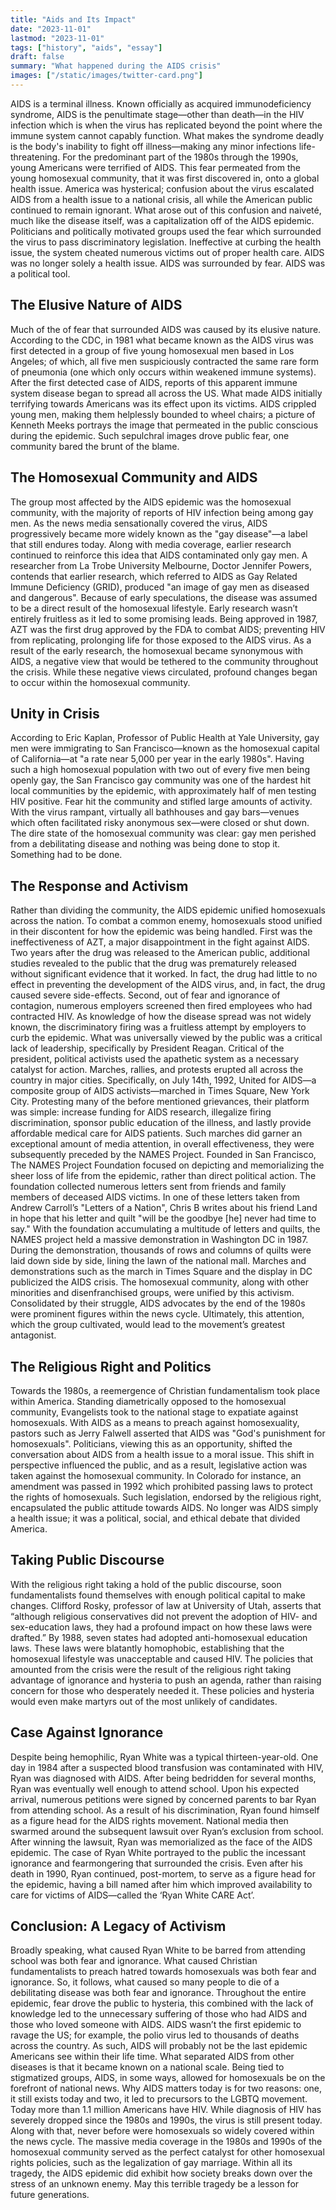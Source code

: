 ```yaml
---
title: "Aids and Its Impact"
date: "2023-11-01"
lastmod: "2023-11-01"
tags: ["history", "aids", "essay"]
draft: false
summary: "What happened during the AIDS crisis"
images: ["/static/images/twitter-card.png"]
---
```


AIDS is a terminal illness. Known officially as acquired immunodeficiency syndrome, AIDS is the penultimate stage—other than death—in the HIV infection which is when the virus has replicated beyond the point where the immune system cannot capably function. What makes the syndrome deadly is the body's inability to fight off illness—making any minor infections life-threatening. For the predominant part of the 1980s through the 1990s, young Americans were terrified of AIDS. This fear permeated from the young homosexual community, that it was first discovered in, onto a global health issue. America was hysterical; confusion about the virus escalated AIDS from a health issue to a national crisis, all while the American public continued to remain ignorant. What arose out of this confusion and naiveté, much like the disease itself, was a capitalization off of the AIDS epidemic. Politicians and politically motivated groups used the fear which surrounded the virus to pass discriminatory legislation. Ineffective at curbing the health issue, the system cheated numerous victims out of proper health care. AIDS was no longer solely a health issue. AIDS was surrounded by fear. AIDS was a political tool.

## The Elusive Nature of AIDS

Much of the of fear that surrounded AIDS was caused by its elusive nature. According to the CDC, in 1981 what became known as the AIDS virus was first detected in a group of five young homosexual men based in Los Angeles; of which, all five men suspiciously contracted the same rare form of pneumonia (one which only occurs within weakened immune systems). After the first detected case of AIDS, reports of this apparent immune system disease began to spread all across the US. What made AIDS initially terrifying towards Americans was its effect upon its victims. AIDS crippled young men, making them helplessly bounded to wheel chairs; a picture of Kenneth Meeks portrays the image that permeated in the public conscious during the epidemic. Such sepulchral images drove public fear, one community bared the brunt of the blame.

## The Homosexual Community and AIDS

The group most affected by the AIDS epidemic was the homosexual community, with the majority of reports of HIV infection being among gay men. As the news media sensationally covered the virus, AIDS progressively became more widely known as the "gay disease"—a label that still endures today. Along with media coverage, earlier research continued to reinforce this idea that AIDS contaminated only gay men. A researcher from La Trobe University Melbourne, Doctor Jennifer Powers, contends that earlier research, which referred to AIDS as Gay Related Immune Deficiency (GRID), produced "an image of gay men as diseased and dangerous". Because of early speculations, the disease was assumed to be a direct result of the homosexual lifestyle. Early research wasn’t entirely fruitless as it led to some promising leads. Being approved in 1987, AZT was the first drug approved by the FDA to combat AIDS; preventing HIV from replicating, prolonging life for those exposed to the AIDS virus. As a result of the early research, the homosexual became synonymous with AIDS, a negative view that would be tethered to the community throughout the crisis. While these negative views circulated, profound changes began to occur within the homosexual community.

## Unity in Crisis

According to Eric Kaplan, Professor of Public Health at Yale University, gay men were immigrating to San Francisco—known as the homosexual capital of California—at "a rate near 5,000 per year in the early 1980s". Having such a high homosexual population with two out of every five men being openly gay, the San Francisco gay community was one of the hardest hit local communities by the epidemic, with approximately half of men testing HIV positive. Fear hit the community and stifled large amounts of activity. With the virus rampant, virtually all bathhouses and gay bars—venues which often facilitated risky anonymous sex—were closed or shut down. The dire state of the homosexual community was clear: gay men perished from a debilitating disease and nothing was being done to stop it. Something had to be done.

## The Response and Activism

Rather than dividing the community, the AIDS epidemic unified homosexuals across the nation. To combat a common enemy, homosexuals stood unified in their discontent for how the epidemic was being handled. First was the ineffectiveness of AZT, a major disappointment in the fight against AIDS. Two years after the drug was released to the American public, additional studies revealed to the public that the drug was prematurely released without significant evidence that it worked. In fact, the drug had little to no effect in preventing the development of the AIDS virus, and, in fact, the drug caused severe side-effects. Second, out of fear and ignorance of contagion, numerous employers screened then fired employees who had contracted HIV. As knowledge of how the disease spread was not widely known, the discriminatory firing was a fruitless attempt by employers to curb the epidemic. What was universally viewed by the public was a critical lack of leadership, specifically by President Reagan. Critical of the president, political activists used the apathetic system as a necessary catalyst for action. Marches, rallies, and protests erupted all across the country in major cities. Specifically, on July 14th, 1992, United for AIDS—a composite group of AIDS activists—marched in Times Square, New York City. Protesting many of the before mentioned grievances, their platform was simple: increase funding for AIDS research, illegalize firing discrimination, sponsor public education of the illness, and lastly provide affordable medical care for AIDS patients. Such marches did garner an exceptional amount of media attention, in overall effectiveness, they were subsequently preceded by the NAMES Project. Founded in San Francisco, The NAMES Project Foundation focused on depicting and memorializing the sheer loss of life from the epidemic, rather than direct political action. The foundation collected numerous letters sent from friends and family members of deceased AIDS victims. In one of these letters taken from Andrew Carroll’s "Letters of a Nation", Chris B writes about his friend Land in hope that his letter and quilt "will be the goodbye [he] never had time to say." With the foundation accumulating a multitude of letters and quilts, the NAMES project held a massive demonstration in Washington DC in 1987. During the demonstration, thousands of rows and columns of quilts were laid down side by side, lining the lawn of the national mall. Marches and demonstrations such as the march in Times Square and the display in DC publicized the AIDS crisis. The homosexual community, along with other minorities and disenfranchised groups, were unified by this activism. Consolidated by their struggle, AIDS advocates by the end of the 1980s were prominent figures within the news cycle. Ultimately, this attention, which the group cultivated, would lead to the movement’s greatest antagonist.

## The Religious Right and Politics

Towards the 1980s, a reemergence of Christian fundamentalism took place within America. Standing diametrically opposed to the homosexual community, Evangelists took to the national stage to expatiate against homosexuals. With AIDS as a means to preach against homosexuality, pastors such as Jerry Falwell asserted that AIDS was "God's punishment for homosexuals". Politicians, viewing this as an opportunity, shifted the conversation about AIDS from a health issue to a moral issue. This shift in perspective influenced the public, and as a result, legislative action was taken against the homosexual community. In Colorado for instance, an amendment was passed in 1992 which prohibited passing laws to protect the rights of homosexuals. Such legislation, endorsed by the religious right, encapsulated the public attitude towards AIDS. No longer was AIDS simply a health issue; it was a political, social, and ethical debate that divided America.

## Taking Public Discourse

With the religious right taking a hold of the public discourse, soon fundamentalists found themselves with enough political capital to make changes. Clifford Rosky, professor of law at University of Utah, asserts that “although religious conservatives did not prevent the adoption of HIV- and sex-education laws, they had a profound impact on how these laws were drafted.” By 1988, seven states had adopted anti-homosexual education laws. These laws were blatantly homophobic, establishing that the homosexual lifestyle was unacceptable and caused HIV. The policies that amounted from the crisis were the result of the religious right taking advantage of ignorance and hysteria to push an agenda, rather than raising concern for those who desperately needed it. These policies and hysteria would even make martyrs out of the most unlikely of candidates.

## Case Against Ignorance

Despite being hemophilic, Ryan White was a typical thirteen-year-old. One day in 1984 after a suspected blood transfusion was contaminated with HIV, Ryan was diagnosed with AIDS. After being bedridden for several months, Ryan was eventually well enough to attend school. Upon his expected arrival, numerous petitions were signed by concerned parents to bar Ryan from attending school. As a result of his discrimination, Ryan found himself as a figure head for the AIDS rights movement. National media then swarmed around the subsequent lawsuit over Ryan’s exclusion from school. After winning the lawsuit, Ryan was memorialized as the face of the AIDS epidemic. The case of Ryan White portrayed to the public the incessant ignorance and fearmongering that surrounded the crisis. Even after his death in 1990, Ryan continued, post-mortem, to serve as a figure head for the epidemic, having a bill named after him which improved availability to care for victims of AIDS—called the ‘Ryan White CARE Act’.

## Conclusion: A Legacy of Activism

Broadly speaking, what caused Ryan White to be barred from attending school was both fear and ignorance. What caused Christian fundamentalists to preach hatred towards homosexuals was both fear and ignorance. So, it follows, what caused so many people to die of a debilitating disease was both fear and ignorance. Throughout the entire epidemic, fear drove the public to hysteria, this combined with the lack of knowledge led to the unnecessary suffering of those who had AIDS and those who loved someone with AIDS. AIDS wasn’t the first epidemic to ravage the US; for example, the polio virus led to thousands of deaths across the country. As such, AIDS will probably not be the last epidemic Americans see within their life time. What separated AIDS from other diseases is that it became known on a national scale. Being tied to stigmatized groups, AIDS, in some ways, allowed for homosexuals be on the forefront of national news. Why AIDS matters today is for two reasons: one, it still exists today and two, it led to precursors to the LGBTQ movement. Today more than 1.1 million Americans have HIV. While diagnosis of HIV has severely dropped since the 1980s and 1990s, the virus is still present today. Along with that, never before were homosexuals so widely covered within the news cycle. The massive media coverage in the 1980s and 1990s of the homosexual community served as the perfect catalyst for other homosexual rights policies, such as the legalization of gay marriage. Within all its tragedy, the AIDS epidemic did exhibit how society breaks down over the stress of an unknown enemy. May this terrible tragedy be a lesson for future generations.
